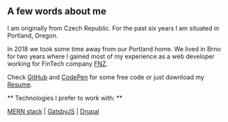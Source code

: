 ## A few words about me

I am originally from Czech Republic. For the past six years I am situated in Portland,
Oregon.

In 2018 we took some time away from our Portland home. We lived in Brno for two years where I gained most of my experience as a web developer working for FinTech company [FNZ](https://www.fnz.com/).

‍Check [GitHub](https://github.com/blahutkam) and [CodePen](https://codepen.io/blahec) for some free code or just download my [Resume](https://drive.google.com/file/d/1BdEOUr5v9zeSEFPnXaiV6sj-p2yAb6jJ/view).

** Technologies I prefer to work with: **

[MERN stack](https://www.mongodb.com/mern-stack) |
[GatsbyJS](https://www.gatsbyjs.com/) | [Drupal](https://www.drupal.org/)
